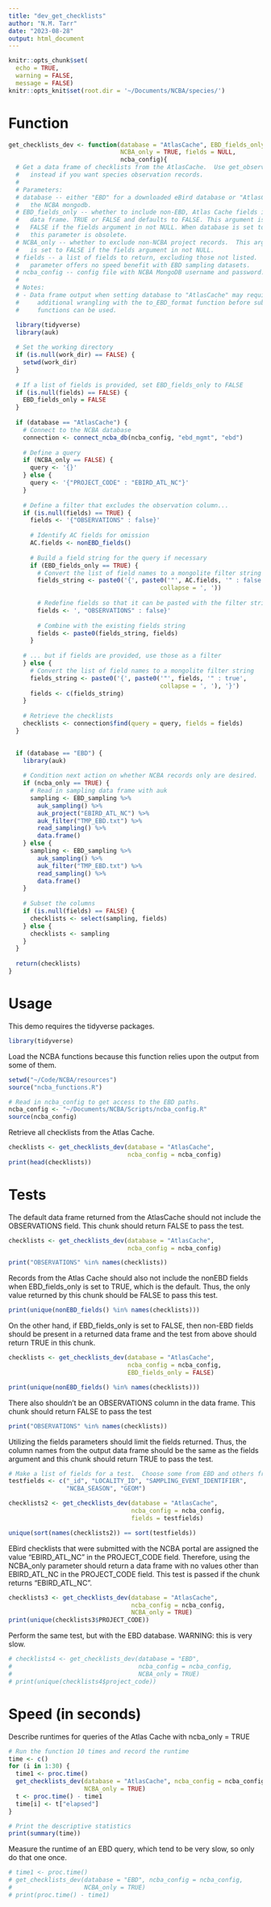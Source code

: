 ```yaml
---
title: "dev_get_checklists"
author: "N.M. Tarr"
date: "2023-08-28"
output: html_document
---
```


```r
knitr::opts_chunk$set(
  echo = TRUE,
  warning = FALSE,
  message = FALSE)
knitr::opts_knit$set(root.dir = '~/Documents/NCBA/species/')
```


# Function
```r
get_checklists_dev <- function(database = "AtlasCache", EBD_fields_only = TRUE,
                               NCBA_only = TRUE, fields = NULL,
                               ncba_config){
  # Get a data frame of checklists from the AtlasCache.  Use get_observations()
  #   instead if you want species observation records.
  # 
  # Parameters:
  # database -- either "EBD" for a downloaded eBird database or "AtlasCache" for
  #   the NCBA mongodb.
  # EBD_fields_only -- whether to include non-EBD, Atlas Cache fields in the output 
  #   data frame. TRUE or FALSE and defaults to FALSE. This argument is set to 
  #   FALSE if the fields argument in not NULL. When database is set to EBD,
  #   this parameter is obsolete.
  # NCBA_only -- whether to exclude non-NCBA project records.  This argument 
  #   is set to FALSE if the fields argument in not NULL.
  # fields -- a list of fields to return, excluding those not listed.  This 
  #   parameter offers no speed benefit with EBD sampling datasets.
  # ncba_config -- config file with NCBA MongoDB username and password.
  #
  # Notes:
  # - Data frame output when setting database to "AtlasCache" may require 
  #     additional wrangling with the to_EBD_format function before subsequent
  #     functions can be used.

  library(tidyverse)
  library(auk)
  
  # Set the working directory
  if (is.null(work_dir) == FALSE) {
    setwd(work_dir)
  }
  
  # If a list of fields is provided, set EBD_fields_only to FALSE
  if (is.null(fields) == FALSE) {
    EBD_fields_only = FALSE
  }
  
  if (database == "AtlasCache") {
    # Connect to the NCBA database
    connection <- connect_ncba_db(ncba_config, "ebd_mgmt", "ebd")
    
    # Define a query
    if (NCBA_only == FALSE) {
      query <- '{}'
    } else {
      query <- '{"PROJECT_CODE" : "EBIRD_ATL_NC"}'
    }
    
    # Define a filter that excludes the observation column...
    if (is.null(fields) == TRUE) {
      fields <- '{"OBSERVATIONS" : false}'
      
      # Identify AC fields for omission
      AC.fields <- nonEBD_fields()
      
      # Build a field string for the query if necessary
      if (EBD_fields_only == TRUE) {
        # Convert the list of field names to a mongolite filter string
        fields_string <- paste0('{', paste0('"', AC.fields, '" : false', 
                                          collapse = ', '))
        
        # Redefine fields so that it can be pasted with the filter string
        fields <- ', "OBSERVATIONS" : false}'
        
        # Combine with the existing fields string
        fields <- paste0(fields_string, fields)
      }
    
    # ... but if fields are provided, use those as a filter
    } else {
      # Convert the list of field names to a mongolite filter string
      fields_string <- paste0('{', paste0('"', fields, '" : true', 
                                          collapse = ', '), '}')
      fields <- c(fields_string)
    }
    
    # Retrieve the checklists
    checklists <- connection$find(query = query, fields = fields)
  }
  

  if (database == "EBD") {
    library(auk)
    
    # Condition next action on whether NCBA records only are desired.
    if (ncba_only == TRUE) {
      # Read in sampling data frame with auk
      sampling <- EBD_sampling %>%
        auk_sampling() %>%
        auk_project("EBIRD_ATL_NC") %>%
        auk_filter("TMP_EBD.txt") %>%
        read_sampling() %>%
        data.frame()
    } else {
      sampling <- EBD_sampling %>%
        auk_sampling() %>%
        auk_filter("TMP_EBD.txt") %>%
        read_sampling() %>%
        data.frame()
    }
    
    # Subset the columns
    if (is.null(fields) == FALSE) {
      checklists <- select(sampling, fields)
    } else {
      checklists <- sampling
    }
  }
    
  return(checklists)
}
```

# Usage
This demo requires the tidyverse packages.
```r
library(tidyverse)
```

Load the NCBA functions because this function relies upon the output from some of them.
```r
setwd("~/Code/NCBA/resources")
source("ncba_functions.R")

# Read in ncba_config to get access to the EBD paths.
ncba_config <- "~/Documents/NCBA/Scripts/ncba_config.R"
source(ncba_config)
```

Retrieve all checklists from the Atlas Cache.
```r
checklists <- get_checklists_dev(database = "AtlasCache", 
                                 ncba_config = ncba_config)
print(head(checklists))
```

# Tests

The default data frame returned from the AtlasCache should not include the OBSERVATIONS field.  This chunk should return FALSE to pass the test.
```r
checklists <- get_checklists_dev(database = "AtlasCache", 
                                 ncba_config = ncba_config)

print("OBSERVATIONS" %in% names(checklists))
```

Records from the Atlas Cache should also not include the nonEBD fields when EBD_fields_only is set to TRUE, which is the default.  Thus, the only value returned by this chunk should be FALSE to pass this test.
```r
print(unique(nonEBD_fields() %in% names(checklists)))
```

On the other hand, if EBD_fields_only is set to FALSE, then non-EBD fields should be present in a returned data frame and the test from above should return TRUE in this chunk.
```r
checklists <- get_checklists_dev(database = "AtlasCache", 
                                 ncba_config = ncba_config,
                                 EBD_fields_only = FALSE)

print(unique(nonEBD_fields() %in% names(checklists)))
```

There also shouldn't be an OBSERVATIONS column in the data frame.  This chunk should return FALSE to pass the test
```r
print("OBSERVATIONS" %in% names(checklists))
```


Utilizing the fields parameters should limit the fields returned.  Thus, the column names from the output data frame should be the same as the fields argument and this chunk should return TRUE to pass the test.
```r
# Make a list of fields for a test.  Choose some from EBD and others from NCBA-specific fields.
testfields <- c("_id", "LOCALITY_ID", "SAMPLING_EVENT_IDENTIFIER", 
                "NCBA_SEASON", "GEOM") 

checklists2 <- get_checklists_dev(database = "AtlasCache", 
                                  ncba_config = ncba_config,
                                  fields = testfields)

unique(sort(names(checklists2)) == sort(testfields))
```

EBird checklists that were submitted with the NCBA portal are assigned the value "EBIRD_ATL_NC" in the PROJECT_CODE field.  Therefore, using the NCBA_only parameter should return a data frame with no values other than EBIRD_ATL_NC in the PROJECT_CODE field.  This test is passed if the chunk returns "EBIRD_ATL_NC".
```r
checklists3 <- get_checklists_dev(database = "AtlasCache", 
                                  ncba_config = ncba_config,
                                  NCBA_only = TRUE)
print(unique(checklists3$PROJECT_CODE))
```

Perform the same test, but with the EBD database.  WARNING: this is very slow.
```r
# checklists4 <- get_checklists_dev(database = "EBD", 
#                                   ncba_config = ncba_config,
#                                   NCBA_only = TRUE)
# print(unique(checklists4$project_code))
```


# Speed (in seconds)
Describe runtimes for queries of the Atlas Cache with ncba_only = TRUE
```r
# Run the function 10 times and record the runtime
time <- c()
for (i in 1:30) {
  time1 <- proc.time()
  get_checklists_dev(database = "AtlasCache", ncba_config = ncba_config,
                     NCBA_only = TRUE)
  t <- proc.time() - time1
  time[i] <- t["elapsed"]
}

# Print the descriptive statistics
print(summary(time))
```


Measure the runtime of an EBD query, which tend to be very slow, so only do that one
once.
```r
# time1 <- proc.time()
# get_checklists_dev(database = "EBD", ncba_config = ncba_config,
#                    NCBA_only = TRUE)
# print(proc.time() - time1)
```




